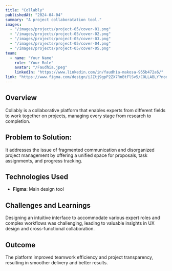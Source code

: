 ```yaml
---
title: "Collably"
publishedAt: "2024-04-04"
summary: "A project collaboratation tool."
images:
  - "/images/projects/project-05/cover-01.png"
  - "/images/projects/project-05/cover-02.png"
  - "/images/projects/project-05/cover-03.png"
  - "/images/projects/project-05/cover-04.png"
  - "/images/projects/project-05/cover-05.png"
team:
  - name: "Your Name"
    role: "Your Role"
    avatar: "/Faudhia.jpeg"
    linkedIn: "https://www.linkedin.com/in/faudhia-makosa-955b472a6/"
link: "https://www.figma.com/design/iJZtj9gpP2ZX7RnBtFlSv5/COLLABLY?node-id=0-1&t=aBx7HDBGjTLNMtgA-1"
---
```


## Overview

Collably is a collaborative platform that enables experts from different fields to work
together on projects, managing every stage from research to completion. 

## Problem to Solution:

It addresses the issue of fragmented communication and disorganized project management
by offering a unified space for proposals, task assignments, and progress tracking. 

## Technologies Used

- **Figma**: Main design tool

## Challenges and Learnings

Designing an intuitive interface to accommodate various expert roles and complex
workflows was challenging, leading to valuable insights in UX design and cross-functional
collaboration. 

## Outcome

The platform improved teamwork efficiency and project transparency, resulting in smoother
delivery and better results. 
